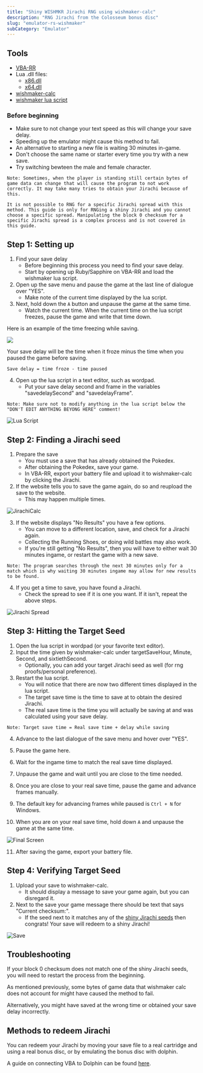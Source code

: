 ```yaml
---
title: "Shiny WISHMKR Jirachi RNG using wishmaker-calc"
description: "RNG Jirachi from the Colosseum bonus disc"
slug: "emulator-rs-wishmaker"
subCategory: "Emulator"
---
```


## Tools

- [VBA-RR](https://github.com/TASVideos/vba-rerecording/releases)
- Lua .dll files:
  - [x86.dll](https://www.dropbox.com/s/2o4hdphn7j9z349/lua-dll-x86.zip?dl=0)
  - [x64.dll](https://www.dropbox.com/s/t8yttukleqserzp/lua-dll-x64.rar?dl=0)
- [wishmaker-calc](https://zaksabeast.github.io/wishmaker-calc/build/)
- [wishmaker lua script](https://github.com/beatlynx/lua-stuff/blob/master/scripts/wishmakerlua.lua)

### Before beginning

- Make sure to not change your text speed as this will change your save delay.
- Speeding up the emulator might cause this method to fail.
- An alternative to starting a new file is waiting 30 minutes in-game.
- Don't choose the same name or starter every time you try with a new save.
- Try switching bewteen the male and female character.

```
Note: Sometimes, when the player is standing still certain bytes of game data can change that will cause the program to not work correctly. It may take many tries to obtain your Jirachi because of this.

It is not possible to RNG for a specific Jirachi spread with this method. This guide is only for RNGing a shiny Jirachi and you cannot choose a specific spread. Manipulating the block 0 checksum for a specific Jirachi spread is a complex process and is not covered in this guide.
```

## Step 1: Setting up

1. Find your save delay
   - Before beginning this process you need to find your save delay.
   - Start by opening up Ruby/Sapphire on VBA-RR and load the wishmaker lua script.
2. Open up the save menu and pause the game at the last line of dialogue over "YES".
   - Make note of the current time displayed by the lua script.
3. Next, hold down the `A` button and unpause the game at the same time.
   - Watch the current time. When the current time on the lua script freezes, pause the game and write that time down.

Here is an example of the time freezing while saving.

![](https://i.imgur.com/dVM5jnp.gif)

Your save delay will be the time when it froze minus the time when you paused the game before saving.

`Save delay = time froze - time paused`

4. Open up the lua script in a text editor, such as wordpad.
   - Put your save delay second and frame in the variables "savedelaySecond" and "savedelayFrame".

```
Note: Make sure not to modify anything in the lua script below the "DON'T EDIT ANYTHING BEYONG HERE" comment!
```

![Lua Script](/images/Ruby-Sapphire/Wishmaker/Lua.png)

## Step 2: Finding a Jirachi seed

1. Prepare the save
   - You must use a save that has already obtained the Pokedex.
   - After obtaining the Pokedex, save your game.
   - In VBA-RR, export your battery file and upload it to wishmaker-calc by clicking the Jirachi.
2. If the website tells you to save the game again, do so and reupload the save to the website.
   - This may happen multiple times.

![JirachiCalc](/images/Ruby-Sapphire/Wishmaker/JirachiCalc.png)

3. If the website displays "No Results" you have a few options.
   - You can move to a different location, save, and check for a Jirachi again.
   - Collecting the Running Shoes, or doing wild battles may also work.
   - If you're still getting "No Results", then you will have to either wait 30 minutes ingame, or restart the game with a new save.

```
Note: The program searches through the next 30 minutes only for a match which is why waiting 30 minutes ingame may allow for new results to be found.
```

4. If you get a time to save, you have found a Jirachi.
   - Check the spread to see if it is one you want. If it isn't, repeat the above steps.

![Jirachi Spread](/images/Ruby-Sapphire/Wishmaker/Jirachi.png)

## Step 3: Hitting the Target Seed

1. Open the lua script in wordpad (or your favorite text editor).
2. Input the time given by wishmaker-calc under targetSaveHour, Minute, Second, and sixtiethSecond.
   - Optionally, you can add your target Jirachi seed as well (for rng proofs/personal preference).
3. Restart the lua script.
   - You will notice that there are now two different times displayed in the lua script.
   - The target save time is the time to save at to obtain the desired Jirachi.
   - The real save time is the time you will actually be saving at and was calculated using your save delay.

```
Note: Target save time = Real save time + delay while saving
```

4. Advance to the last dialogue of the save menu and hover over "YES".

5. Pause the game here.
6. Wait for the ingame time to match the real save time displayed.
7. Unpause the game and wait until you are close to the time needed.
8. Once you are close to your real save time, pause the game and advance frames manually.
9. The default key for advancing frames while paused is `Ctrl + N` for Windows.
10. When you are on your real save time, hold down `A` and unpause the game at the same time.

![Final Screen](/images/Ruby-Sapphire/Wishmaker/Final-Screen.png)

11. After saving the game, export your battery file.

## Step 4: Verifying Target Seed

1. Upload your save to wishmaker-calc.
   - It should display a message to save your game again, but you can disregard it.
2. Next to the save your game message there should be text that says "Current checksum:".
   - If the seed next to it matches any of the [shiny Jirachi seeds](https://www.irccloud.com/pastebin/rdxEbTm4/) then congrats! Your save will redeem to a shiny Jirachi!

![Save](/images/Ruby-Sapphire/Wishmaker/Save.png)

## Troubleshooting

If your block 0 checksum does not match one of the shiny Jirachi seeds, you will need to restart the process from the beginning.

As mentioned previously, some bytes of game data that wishmaker calc does not account for might have caused the method to fail.

Alternatively, you might have saved at the wrong time or obtained your save delay incorrectly.

## Methods to redeem Jirachi

You can redeem your Jirachi by moving your save file to a real cartridge and using a real bonus disc, or by emulating the bonus disc with dolphin.

A guide on connecting VBA to Dolphin can be found [here](https://pokemonrng.com/guides/tools/en/How%20to%20Connect%20Dolphin%20to%20VBA/).
